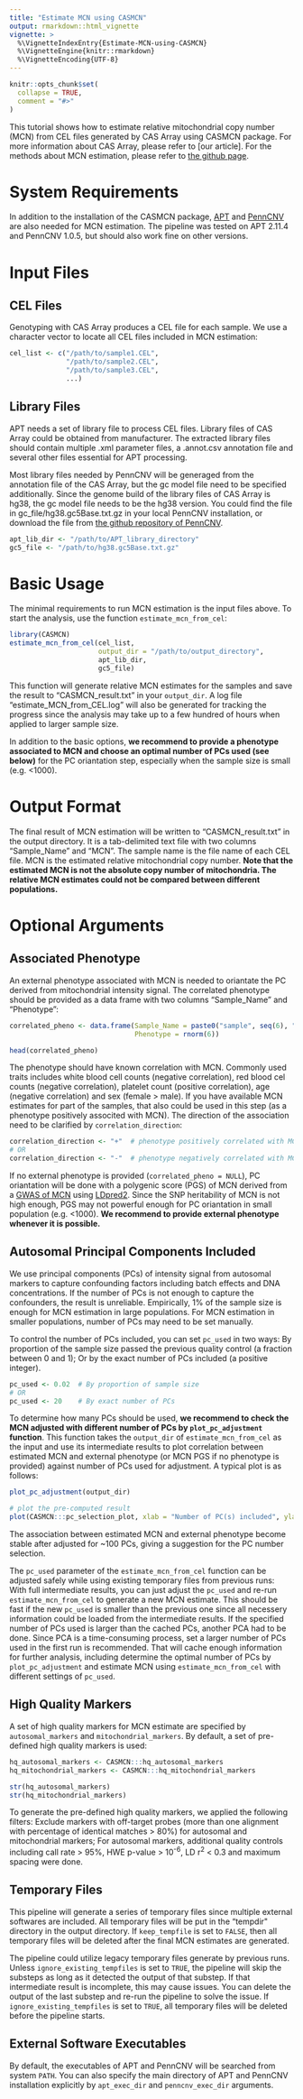 ```yaml
---
title: "Estimate MCN using CASMCN"
output: rmarkdown::html_vignette
vignette: >
  %\VignetteIndexEntry{Estimate-MCN-using-CASMCN}
  %\VignetteEngine{knitr::rmarkdown}
  %\VignetteEncoding{UTF-8}
---
```


```r
knitr::opts_chunk$set(
  collapse = TRUE,
  comment = "#>"
)
```

This tutorial shows how to estimate relative mitochondrial copy number (MCN) from CEL files generated by CAS Array using CASMCN package. For more information about CAS Array, please refer to [our article]. For the methods about MCN estimation, please refer to [the github page](https://github.com/Zijian-Tian/CASMCN).

# System Requirements

In addition to the installation of the CASMCN package, [APT](https://www.thermofisher.com/cn/zh/home/life-science/microarray-analysis/microarray-analysis-partners-programs/affymetrix-developers-network/affymetrix-power-tools.html) and [PennCNV](https://penncnv.openbioinformatics.org/en/latest/) are also needed for MCN estimation. The pipeline was tested on APT 2.11.4 and PennCNV 1.0.5, but should also work fine on other versions.

# Input Files

## CEL Files

Genotyping with CAS Array produces a CEL file for each sample. We use a character vector to locate all CEL files included in MCN estimation:

```r
cel_list <- c("/path/to/sample1.CEL",
              "/path/to/sample2.CEL",
              "/path/to/sample3.CEL",
              ...)
```

## Library Files

APT needs a set of library file to process CEL files. Library files of CAS Array could be obtained from manufacturer. The extracted library files should contain multiple .xml parameter files, a .annot.csv annotation file and several other files essential for APT processing. 

Most library files needed by PennCNV will be generaged from the annotation file of the CAS Array, but the gc model file need to be specified additionally. Since the genome build of the library files of CAS Array is hg38, the gc model file needs to be the hg38 version. You could find the file in gc_file/hg38.gc5Base.txt.gz in your local PennCNV installation, or download the file from [the github repository of PennCNV](https://github.com/WGLab/PennCNV/blob/master/gc_file/hg38.gc5Base.txt.gz).

```r
apt_lib_dir <- "/path/to/APT_library_directory"
gc5_file <- "/path/to/hg38.gc5Base.txt.gz"
```

# Basic Usage

The minimal requirements to run MCN estimation is the input files above. To start the analysis, use the function `estimate_mcn_from_cel`:

```r
library(CASMCN)
estimate_mcn_from_cel(cel_list,
                      output_dir = "/path/to/output_directory",
                      apt_lib_dir,
                      gc5_file)
```

This function will generate relative MCN estimates for the samples and save the result to "CASMCN_result.txt" in your `output_dir`. A log file "estimate_MCN_from_CEL.log" will also be generated for tracking the progress since the analysis may take up to a few hundred of hours when applied to larger sample size. 

In addition to the basic options, **we recommend to provide a phenotype associated to MCN and choose an optimal number of PCs used (see below)** for the PC oriantation step, especially when the sample size is small (e.g. <1000).

# Output Format

The final result of MCN estimation will be written to "CASMCN_result.txt" in the output directory. It is a tab-delimited text file with two columns "Sample_Name" and "MCN". The sample name is the file name of each CEL file. MCN is the estimated relative mitochondrial copy number. **Note that the estimated MCN is not the absolute copy number of mitochondria. The relative MCN estimates could not be compared between different populations.**

# Optional Arguments

## Associated Phenotype

An external phenotype associated with MCN is needed to oriantate the PC derived from mitochondrial intensity signal. The correlated phenotype should be provided as a data frame with two columns "Sample_Name" and "Phenotype":

```r
correlated_pheno <- data.frame(Sample_Name = paste0("sample", seq(6), ".CEL"),
                               Phenotype = rnorm(6))
```

```r
head(correlated_pheno)
```

The phenotype should have known correlation with MCN. Commonly used traits includes white blood cell counts (negative correlation), red blood cel counts (negative correlation), platelet count (positive correlation), age (negative correlation) and sex (female > male). If you have available MCN estimates for part of the samples, that also could be used in this step (as a phenotype positively associted with MCN). The direction of the association need to be clarified by `correlation_direction`:

```r
correlation_direction <- "+"  # phenotype positively correlated with MCN
# OR
correlation_direction <- "-"  # phenotype negatively correlated with MCN
```

If no external phenotype is provided (`correlated_pheno = NULL`), PC oriantation will be done with a polygenic score (PGS) of MCN derived from a [GWAS of MCN](https://doi.org/10.1007/s00439-021-02394-w) using [LDpred2](https://doi.org/10.1093/bioinformatics/btaa1029). Since the SNP heritability of MCN is not high enough, PGS may not powerful enough for PC oriantation in small population (e.g. <1000). **We recommend to provide external phenotype whenever it is possible.**

## Autosomal Principal Components Included

We use principal components (PCs) of intensity signal from autosomal markers to capture confounding factors including batch effects and DNA concentrations. If the number of PCs is not enough to capture the confounders, the result is unreliable. Empirically, 1% of the sample size is enough for MCN estimation in large populations. For MCN estimation in smaller populations, number of PCs may need to be set manually.

To control the number of PCs included, you can set `pc_used` in two ways: By proportion of the sample size passed the previous quality control (a fraction between 0 and 1); Or by the exact number of PCs included (a positive integer).

```r
pc_used <- 0.02  # By proportion of sample size
# OR
pc_used <- 20    # By exact number of PCs
```

To determine how many PCs should be used, **we recommend to check the MCN adjusted with different number of PCs by `plot_pc_adjustment` function**. This function takes the `output_dir` of `estimate_mcn_from_cel` as the input and use its intermediate results to plot correlation between estimated MCN and external phenotype (or MCN PGS if no phenotype is provided) against number of PCs used for adjustment. A typical plot is as follows:

```r
plot_pc_adjustment(output_dir)
```

```r
# plot the pre-computed result
plot(CASMCN:::pc_selection_plot, xlab = "Number of PC(s) included", ylab = "Correlation between MCN estimates and MCN_PGS")
```

The association between estimated MCN and external phenotype become stable after adjusted for ~100 PCs, giving a suggestion for the PC number selection. 

The `pc_used` parameter of the `estimate_mcn_from_cel` function can be adjusted safely while using existing temporary files from previous runs: With full intermediate results, you can just adjust the `pc_used` and re-run `estimate_mcn_from_cel` to generate a new MCN estimate. This should be fast if the new `pc_used` is smaller than the previous one since all necessery information could be loaded from the intermediate results. If the specified number of PCs used is larger than the cached PCs, another PCA had to be done. Since PCA is a time-consuming process, set a larger number of PCs used in the first run is recommended. That will cache enough information for further analysis, including determine the optimal number of PCs by `plot_pc_adjustment` and estimate MCN using `estimate_mcn_from_cel` with different settings of `pc_used`.

## High Quality Markers

A set of high quality markers for MCN estimate are specified by `autosomal_markers` and `mitochondrial_markers`. By default, a set of pre-defined high quality markers is used: 

```r
hq_autosomal_markers <- CASMCN:::hq_autosomal_markers
hq_mitochondrial_markers <- CASMCN:::hq_mitochondrial_markers
```

```r
str(hq_autosomal_markers)
str(hq_mitochondrial_markers)
```

To generate the pre-defined high quality markers, we applied the following filters: Exclude markers with off-target probes (more than one alignment with percentage of identical matches > 80%) for autosomal and mitochondrial markers; For autosomal markers, additional quality controls including call rate > 95%, HWE p-value > 10<sup>-6</sup>, LD r<sup>2</sup> < 0.3 and maximum spacing were done. 

## Temporary Files

This pipeline will generate a series of temporary files since multiple external softwares are included. All temporary files will be put in the "tempdir\" directory in the output directory. If `keep_tempfile` is set to `FALSE`, then all temporary files will be deleted after the final MCN estimates are generated. 

The pipeline could utilize legacy temporary files generate by previous runs. Unless `ignore_existing_tempfiles` is set to `TRUE`, the pipeline will skip the substeps as long as it detected the output of that substep. If that intermediate result is incomplete, this may cause issues. You can delete the output of the last substep and re-run the pipeline to solve the issue. If `ignore_existing_tempfiles` is set to `TRUE`, all temporary files will be deleted before the pipeline starts.

## External Software Executables

By default, the executables of APT and PennCNV will be searched from system `PATH`. You can also specify the main directory of APT and PennCNV installation explicitly by `apt_exec_dir` and `penncnv_exec_dir` arguments.